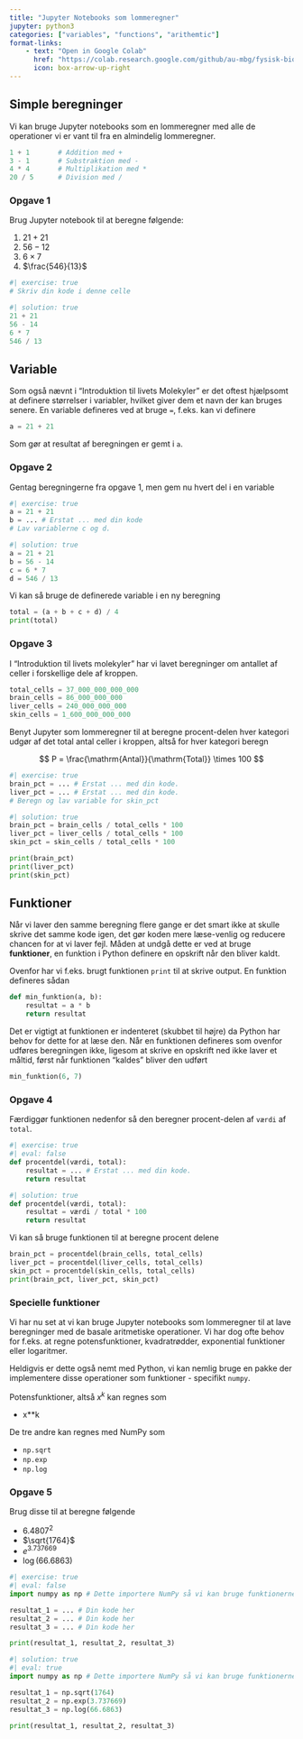 ```yaml
---
title: "Jupyter Notebooks som lommeregner"
jupyter: python3
categories: ["variables", "functions", "arithemtic"]
format-links:
    - text: "Open in Google Colab"
      href: "https://colab.research.google.com/github/au-mbg/fysisk-biokemi/blob/main/built_notebooks/student/notebook_1.ipynb"
      icon: box-arrow-up-right
---
```


## Simple beregninger

Vi kan bruge Jupyter notebooks som en lommeregner med alle de operationer vi er 
vant til fra en almindelig lommeregner.

```python
1 + 1       # Addition med +
3 - 1       # Substraktion med - 
4 * 4       # Multiplikation med *
20 / 5      # Division med /
```

### Opgave 1 

Brug Jupyter notebook til at beregne følgende: 

1. $21 + 21$
2. $56 - 12$
3. $6 \times 7$
4. $\frac{546}{13}$

```python
#| exercise: true
# Skriv din kode i denne celle
```

```python
#| solution: true
21 + 21
56 - 14
6 * 7
546 / 13
```

## Variable 

Som også nævnt i "Introduktion til livets Molekyler" er det oftest hjælpsomt at definere 
størrelser i variabler, hvilket giver dem et navn der kan bruges senere. 
En variable defineres ved at bruge `=`, f.eks. kan vi definere 

```python
a = 21 + 21
```
Som gør at resultat af beregningen er gemt i `a`. 

### Opgave 2 

Gentag beregningerne fra opgave 1, men gem nu hvert del i en variable

```python
#| exercise: true
a = 21 + 21 
b = ... # Erstat ... med din kode
# Lav variablerne c og d. 
```

```python
#| solution: true
a = 21 + 21 
b = 56 - 14
c = 6 * 7
d = 546 / 13
```

Vi kan så bruge de definerede variable i en ny beregning

```python
total = (a + b + c + d) / 4
print(total)
```

### Opgave 3

I "Introduktion til livets molekyler" har vi lavet beregninger om antallet af celler i forskellige
dele af kroppen. 

```python
total_cells = 37_000_000_000_000
brain_cells = 86_000_000_000
liver_cells = 240_000_000_000
skin_cells = 1_600_000_000_000
```

Benyt Jupyter som lommeregner til at beregne procent-delen hver kategori udgør af det 
total antal celler i kroppen, altså for hver kategori beregn 

$$
P = \frac{\mathrm{Antal}}{\mathrm{Total}} \times 100
$$

```python
#| exercise: true
brain_pct = ... # Erstat ... med din kode.
liver_pct = ... # Erstat ... med din kode.
# Beregn og lav variable for skin_pct
```

```python
#| solution: true
brain_pct = brain_cells / total_cells * 100
liver_pct = liver_cells / total_cells * 100
skin_pct = skin_cells / total_cells * 100
```

```python
print(brain_pct)
print(liver_pct)
print(skin_pct)
```

## Funktioner 

Når vi laver den samme beregning flere gange er det smart ikke at skulle skrive det 
samme kode igen, det gør koden mere læse-venlig og reducere chancen for at vi laver fejl. 
Måden at undgå dette er ved at bruge **funktioner**, en funktion i Python definere en opskrift 
når den bliver kaldt. 

Ovenfor har vi f.eks. brugt funktionen `print` til at skrive output. En funktion defineres sådan

```python
def min_funktion(a, b):
    resultat = a * b 
    return resultat
```
Det er vigtigt at funktionen er indenteret (skubbet til højre) da Python har behov for dette 
for at læse den. Når en funktionen defineres som ovenfor udføres beregningen ikke, 
ligesom at skrive en opskrift ned ikke laver et måltid, først når funktionen "kaldes"
bliver den udført
```python
min_funktion(6, 7)
```

### Opgave 4 

Færdiggør funktionen nedenfor så den beregner procent-delen af `værdi` af `total`. 

```python
#| exercise: true
#| eval: false
def procentdel(værdi, total):
    resultat = ... # Erstat ... med din kode.
    return resultat
```
```python
#| solution: true
def procentdel(værdi, total):
    resultat = værdi / total * 100
    return resultat
```


Vi kan så bruge funktionen til at beregne procent delene

```python
brain_pct = procentdel(brain_cells, total_cells)
liver_pct = procentdel(liver_cells, total_cells)
skin_pct = procentdel(skin_cells, total_cells)
print(brain_pct, liver_pct, skin_pct)
```

### Specielle funktioner

Vi har nu set at vi kan bruge Jupyter notebooks som lommeregner til at lave 
beregninger med de basale aritmetiske operationer. Vi har dog ofte behov 
for f.eks. at regne potensfunktioner, kvadratrødder, exponential funktioner eller logaritmer. 

Heldigvis er dette også nemt med Python, vi kan nemlig bruge en pakke der 
implementere disse operationer som funktioner - specifikt `numpy`. 

Potensfunktioner, altså $x^k$ kan regnes som 

- x**k

De tre andre kan regnes med NumPy som 

- `np.sqrt`
- `np.exp`
- `np.log`

### Opgave 5

Brug disse til at beregne følgende

- $6.4807^2$
- $\sqrt{1764}$
- $e^{3.737669}$
- $\log{(66.6863)}$

```python
#| exercise: true
#| eval: false
import numpy as np # Dette importere NumPy så vi kan bruge funktionerne.

resultat_1 = ... # Din kode her
resultat_2 = ... # Din kode her
resultat_3 = ... # Din kode her

print(resultat_1, resultat_2, resultat_3)
```

```python
#| solution: true
#| eval: true
import numpy as np # Dette importere NumPy så vi kan bruge funktionerne.

resultat_1 = np.sqrt(1764)
resultat_2 = np.exp(3.737669)
resultat_3 = np.log(66.6863)

print(resultat_1, resultat_2, resultat_3)
```


